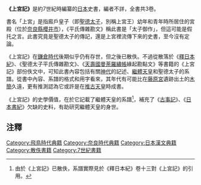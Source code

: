 {{japanese|japanese=上宮記|kana=じょうぐうき<br>かみつみやのふみ|romaji= Jiyougūki<br>Kamitsumiyanofumi ||舊寫=上宮記}}
'''《上宮記》'''是約7世紀時編纂的[[日本|日本]]史書，編者不詳，全書共3卷。

書名「上宮」是指廄戶皇子（即[[聖德太子|聖德太子]]，別稱上宮王）幼年和青年時所居住的宮殿（位於[[奈良縣|奈良縣]][[櫻井市|櫻井市]]），《平氏傳雜勘文》稱此書是「太子御作」，但這可能是假托之言。此書究竟是聖德太子的傳記，還是上宮裡流傳下來的史書，至今沒有定論。

《上宮記》在[[鎌倉時代|鎌倉時代]]後期似乎仍有存世，但之後已散佚。不過從散落於《[[釋日本紀|釋日本紀]]》、《聖德太子平氏傳雜勘文》、《[[天壽國曼荼羅繡帳|天壽國曼荼羅繡帳]]緣起勘點文》等書籍的《上宮記》部份佚文中，可知此書內容包括有關[[日本神話|神代]]的記述、[[繼體天皇|繼體天皇]]和聖德太子的系譜。從書中內容、系譜的格式和用字看來，其年代有可能比在[[藤原宮|藤原宮]]遺跡出土的[[木簡|木簡]]久遠，更有推測認為它或許是在[[推古天皇|推古天皇]]時成書。

《上宮記》的史學價值，在於它記載了繼體天皇的系譜<ref>由於《上宮記》已散佚，系譜實際見於《釋日本紀》卷十三對《上宮記》的引用。</ref>，補充了《[[古事記|古事記]]》、《[[日本書紀|日本書紀]]》欠缺的史料，有助研究繼體天皇的身世。

== 注釋 ==
{{reflist}}
{{Historical-book-stub}}

[[Category:飛鳥時代典籍|Category:飛鳥時代典籍]]
[[Category:奈良時代典籍|Category:奈良時代典籍]]
[[Category:日本漢文典籍|Category:日本漢文典籍]]
[[Category:散佚書籍|Category:散佚書籍]]
[[Category:7世紀書籍|Category:7世紀書籍]]